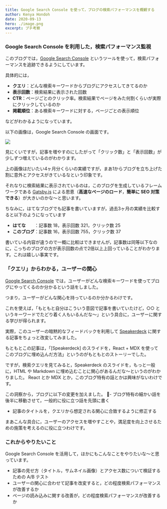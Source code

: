 ```yaml
---
title: Google Search Console を使って，ブログの検索パフォーマンスを概観する 
author: Kenya Hondoh
date: 2020-09-13
hero: ./image.png
excerpt: プチ考察
---
```


### Google Search Console を利用した，検索パフォーマンス監視

このブログでは，[Google Search Console](https://search.google.com/search-console/about?hl=ja) というツールを使って，検索パフォーマンスを追跡できるようにしています。

具体的には，

- **クエリ**：どんな検索キーワードからブログにアクセスしてきてるのか
- **表示回数**：検索結果に表示された回数
- **CTR**：ページごとのクリック率。検索結果でページをみた何割くらいが実際にクリックしているのか
- **掲載順位**：ある検索キーワードに対する，ページごとの表示順位

などがわかるようになっています。

以下の画像は，Google Search Console の画面です。

![](https://lh3.googleusercontent.com/MCVZ5UYqpmYKEPZoDnALz92h4_CP68AtuunfJG0RhE7cIIe8bYAcniTznoJCvNE_yCsvza8GKB7xSK41FlKwP5irDKMv3NaZ79T9_8OSDkRxADfOn0Y9P-TQpdW2TGyVdwC8tfr3mqw)

見にくいですが，記事を増やすのにしたがって「クリック数」と「表示回数」が少しずつ増えているのがわかります。

上の画像はだいたい4ヶ月分くらいの実績ですが，まあ1からブログを立ち上げた割に意外とアクセスがきているなという印象です。

それなりに検索結果に表示されているのは，このブログを生成しているフレームワークである [Gatsby.js](https://www.gatsbyjs.com/) による恩恵（**高速なページのロード**，**簡単に SEO 対策できる**）が大きいのかな〜と思います。

ちなみに，はてなブログでも記事を書いていますが，過去3ヶ月の実績を比較すると以下のようになっています

- **はてな**　　：記事数 18，表示回数 321，クリック数 25
- **このブログ**：記事数 16，表示回数 755，クリック数 37

書いている内容が違うので一概に比較はできませんが，記事数は同等以下なのに，こっちのブログの方が表示回数の点で2倍以上上回っていることがわかります。これは嬉しい事実です。

### 「クエリ」からわかる，ユーザーの関心

[Google Search Console](https://search.google.com/search-console/about?hl=ja) では，ユーザーがどんな検索キーワードを使ってブログにやってくるのか分かるという話をしました。

つまり，ユーザーがどんな関心を持っているのか分かるわけです。

これを使えば，「もともと自分はこういう意図で記事を書いていたけど，○○ というキーワードでたどり着く人もいるんだな〜」という具合に，ユーザーに関する学びが得られます。

実際，このユーザーの暗黙的なフィードバックを利用して [Speakerdeck](/Speakerdeck) に関する記事をちょっと改変してみました。

もともとこの記事は，「[Speakerdeck] のスライドを，React + MDX を使ってこのブログに埋め込んだ方法」というのがもともとのストーリーでした。

ですが，検索クエリを見てみると，Speakerdeck のスライドを，もっと一般に，HTML や Markdown に埋め込むことに関心があるんだな〜というのがわかりました。
React とか MDX とか，このブログ特有の話とかは興味がないわけです。

この洞察から，ブログに以下の変更を加えました。
- ブログ特有の細かい話を後半に移動させて，一般的に役に立つ話を先頭に書く
- 記事のタイトルを，クエリから想定される関心に合致するように修正する

まあこんな具合に，ユーザーのアクセスを増やすことや，満足度を向上させるための施策を考えるのに役に立つわけです。

### これからやりたいこと

Google Search Console を活用して，ほかにもこんなことをやりたいな〜と思っています。

- 記事の見せ方（タイトル，サムネイル画像）とアクセス数について検証するための A/B テスト
- ユーザーの関心に合わせて記事を改変すると，どの程度検索パフォーマンスが改善するか
- ページの読み込みに関する改善が，どの程度検索パフォーマンスが改善するか